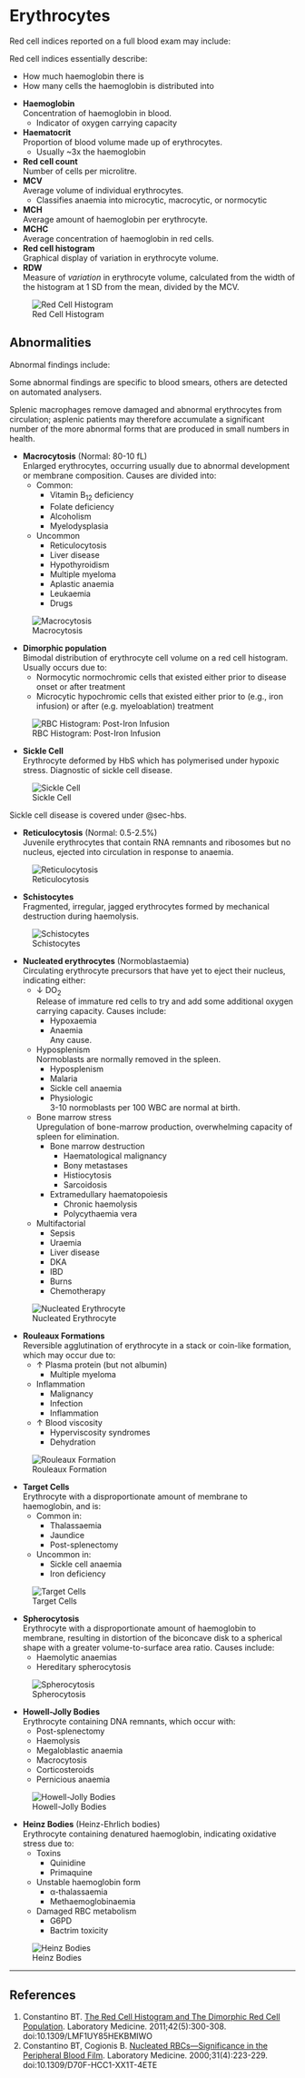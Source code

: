 # Erythrocytes {#sec-rbc}

Red cell indices reported on a full blood exam may include:

:::column-margin
Red cell indices essentially describe:

* How much haemoglobin there is
* How many cells the haemoglobin is distributed into
:::

* **Haemoglobin**\
Concentration of haemoglobin in blood.
	* Indicator of oxygen carrying capacity
* **Haematocrit**\
Proportion of blood volume made up of erythrocytes.
	* Usually ~3x the haemoglobin
* **Red cell count**\
Number of cells per microlitre.
* **MCV**\
Average volume of individual erythrocytes.
	* Classifies anaemia into microcytic, macrocytic, or normocytic
* **MCH**\
Average amount of haemoglobin per erythrocyte.
* **MCHC**\
Average concentration of haemoglobin in red cells.
* **Red cell histogram**\
Graphical display of variation in erythrocyte volume.
* **RDW**\
Measure of *variation* in erythrocyte volume, calculated from the width of the histogram at 1 SD from the mean, divided by the MCV.

:::column-margin
![Red Cell Histogram](/resources/rbc_histo.jpeg)
:::

## Abnormalities

Abnormal findings include:

:::column-margin
Some abnormal findings are specific to blood smears, others are detected on automated analysers.
:::

:::column-margin
Splenic macrophages remove damaged and abnormal erythrocytes from circulation; asplenic patients may therefore accumulate a significant number of the more abnormal forms that are produced in small numbers in health.
:::

* **Macrocytosis** (Normal: 80-10 fL)\
Enlarged erythrocytes, occurring usually due to abnormal development or membrane composition. Causes are divided into:
	* Common:
		* Vitamin B~12~ deficiency
		* Folate deficiency
		* Alcoholism
		* Myelodysplasia
	* Uncommon
		* Reticulocytosis
		* Liver disease
		* Hypothyroidism
		* Multiple myeloma
		* Aplastic anaemia
		* Leukaemia
		* Drugs

:::column-margin
![Macrocytosis](/resources/macrocytosis.png)
:::

* **Dimorphic population**\
Bimodal distribution of erythrocyte cell volume on a red cell histogram. Usually occurs due to:
	* Normocytic normochromic cells that existed either prior to disease onset or after treatment
	* Microcytic hypochromic cells that existed either prior to (e.g., iron infusion) or after (e.g. myeloablation) treatment

:::column-margin
![RBC Histogram: Post-Iron Infusion](/resources/rbc_histo_post_iron.png)
:::

* **Sickle Cell**\
Erythrocyte deformed by HbS which has polymerised under hypoxic stress. Diagnostic of sickle cell disease.

:::column-margin
![Sickle Cell](/resources/sickle.jpg)
:::

:::column-margin
Sickle cell disease is covered under @sec-hbs. 
:::

* **Reticulocytosis** (Normal: 0.5-2.5%)\
Juvenile erythrocytes that contain RNA remnants and ribosomes but no nucleus, ejected into circulation in response to anaemia.

:::column-margin
![Reticulocytosis](/resources/retic.png)
:::

* **Schistocytes**\
Fragmented, irregular, jagged erythrocytes formed by mechanical destruction during haemolysis. 

:::column-margin
![Schistocytes](/resources/schistocyte.png)
:::

* **Nucleated erythrocytes** (Normoblastaemia)\
Circulating erythrocyte precursors that have yet to eject their nucleus, indicating either:
	* ↓ DO~2~\
	Release of immature red cells to try and add some additional oxygen carrying capacity. Causes include:
		* Hypoxaemia
		* Anaemia\
		Any cause.
	* Hyposplenism\
	Normoblasts are normally removed in the spleen.
		* Hyposplenism
		* Malaria
		* Sickle cell anaemia
		* Physiologic\
		3-10 normoblasts per 100 WBC are normal at birth.
	* Bone marrow stress\
	Upregulation of bone-marrow production, overwhelming capacity of spleen for elimination.
		* Bone marrow destruction
			* Haematological malignancy
			* Bony metastases
			* Histiocytosis
			* Sarcoidosis
		* Extramedullary haematopoiesis
			* Chronic haemolysis
			* Polycythaemia vera
	* Multifactorial
		* Sepsis
		* Uraemia
		* Liver disease
		* DKA
		* IBD
		* Burns
		* Chemotherapy

:::column-margin
![Nucleated Erythrocyte](/resources/normoblast.png)
:::

* **Rouleaux Formations**\
Reversible agglutination of erythrocyte in a stack or coin-like formation, which may occur due to:
	* ↑ Plasma protein (but not albumin)
		* Multiple myeloma
	* Inflammation
		* Malignancy
		* Infection
		* Inflammation
	* ↑ Blood viscosity
		* Hyperviscosity syndromes
		* Dehydration

:::column-margin
![Rouleaux Formation](/resources/rouleaux.jpg)
:::

* **Target Cells**\
Erythrocyte with a disproportionate amount of membrane to haemoglobin, and is:
	* Common in:
		* Thalassaemia
		* Jaundice
		* Post-splenectomy
	* Uncommon in:
		* Sickle cell anaemia
		* Iron deficiency

:::column-margin
![Target Cells](/resources/target.jpg)
:::

* **Spherocytosis**\
Erythrocyte with a disproportionate amount of haemoglobin to membrane, resulting in distortion of the biconcave disk to a spherical shape with a greater volume-to-surface area ratio. Causes include:
	* Haemolytic anaemias
	* Hereditary spherocytosis

:::column-margin
![Spherocytosis](/resources/spherocytosis.jpg)
:::

* **Howell-Jolly Bodies**\
Erythrocyte containing DNA remnants, which occur with:
	* Post-splenectomy
	* Haemolysis
	* Megaloblastic anaemia
	* Macrocytosis
	* Corticosteroids
	* Pernicious anaemia

:::column-margin
![Howell-Jolly Bodies](/resources/howell-jolly.jpg)
:::

* **Heinz Bodies** (Heinz-Ehrlich bodies)\
Erythrocyte containing denatured haemoglobin, indicating oxidative stress due to:
	* Toxins
		* Quinidine
		* Primaquine
	* Unstable haemoglobin form
		* α-thalassaemia
		* Methaemoglobinaemia
	* Damaged RBC metabolism
		* G6PD
		* Bactrim toxicity

:::column-margin
![Heinz Bodies](/resources/heinz.jpg)
:::

---

## References

1. Constantino BT. [The Red Cell Histogram and The Dimorphic Red Cell Population](https://academic.oup.com/labmed/article/42/5/300/2505011). Laboratory Medicine. 2011;42(5):300-308. doi:10.1309/LMF1UY85HEKBMIWO
1. Constantino BT, Cogionis B. [Nucleated RBCs—Significance in the Peripheral Blood Film](https://academic.oup.com/labmed/article/31/4/223/2657091). Laboratory Medicine. 2000;31(4):223-229. doi:10.1309/D70F-HCC1-XX1T-4ETE
